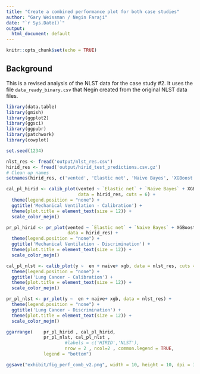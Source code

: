 ```yaml
---
title: "Create a combined performance plot for both case studies"
author: "Gary Weissman / Negin Faraji"
date: "`r Sys.Date()`"
output:
  html_document: default
---
```


```r
knitr::opts_chunk$set(echo = TRUE)
```

## Background

This is a revised analysis of the NLST data for the case study #2. It uses the file `data_ready_binary.csv` that Negin created from the original NLST data files.

```r
library(data.table)
library(gmish)
library(ggplot2)
library(ggsci)
library(ggpubr)
library(patchwork)
library(cowplot)

set.seed(1234)
```

```r
nlst_res <- fread('output/nlst_res.csv')
hirid_res <- fread('output/hirid_test_predictions.csv.gz')
# Clean up names
setnames(hirid_res, c('vented', 'Elastic net', 'Naive Bayes', 'XGBoost'))
```

```r

cal_pl_hirid <- calib_plot(vented ~ `Elastic net` + `Naive Bayes` + XGBoost, 
                           data = hirid_res, cuts = 6) + 
  theme(legend.position = "none") + 
  ggtitle('Mechanical Ventilation - Calibration') +
  theme(plot.title = element_text(size = 12)) + 
  scale_color_nejm()

pr_pl_hirid <- pr_plot(vented ~ `Elastic net` + `Naive Bayes` + XGBoost, 
                       data = hirid_res) + 
  theme(legend.position = "none") + 
  ggtitle('Mechanical Ventilation - Discrimination') +
  theme(plot.title = element_text(size = 12)) +
  scale_color_nejm()

cal_pl_nlst <- calib_plot(y ~  en + naive+ xgb, data = nlst_res, cuts = 6) + 
  theme(legend.position = "none") + 
  ggtitle('Lung Cancer - Calibration') +
  theme(plot.title = element_text(size = 12)) +
  scale_color_nejm()

pr_pl_nlst <- pr_plot(y ~  en + naive+ xgb, data = nlst_res) + 
  theme(legend.position = "none") + 
  ggtitle('Lung Cancer - Discrimination') +
  theme(plot.title = element_text(size = 12)) +
  scale_color_nejm()

ggarrange(    pr_pl_hirid , cal_pl_hirid,
              pr_pl_nlst, cal_pl_nlst , 
                      #labels = c('HIRID','NLST'),
                      nrow = 2 , ncol=2 , common.legend = TRUE, 
              legend = "bottom")

ggsave("exhibit/fig_perf_comb_v2.png", width = 10, height = 10, dpi = 300)
```

